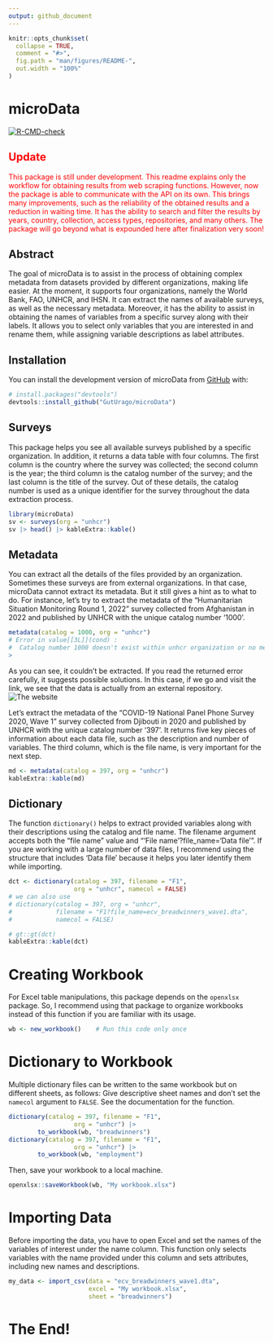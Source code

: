 ```yaml
---
output: github_document
---
```


<!-- README.md is generated from README.Rmd. Please edit that file -->

```r
knitr::opts_chunk$set(
  collapse = TRUE,
  comment = "#>",
  fig.path = "man/figures/README-",
  out.width = "100%"
)
```

# microData

<!-- badges: start -->
[![R-CMD-check](https://github.com/GutUrago/microData/actions/workflows/R-CMD-check.yaml/badge.svg)](https://github.com/GutUrago/microData/actions/workflows/R-CMD-check.yaml)
<!-- badges: end -->

##  <span style="color:red">Update</span>
<span style="color:red">This package is still under development. This readme explains only the workflow for obtaining results from web scraping functions. However, now the package is able to communicate with the API on its own. This brings many improvements, such as the reliability of the obtained results and a reduction in waiting time. It has the ability to search and filter the results by years, country, collection, access types, repositories, and many others. The package will go beyond what is expounded here after finalization very soon!</span>

## Abstract

The goal of microData is to assist in the process of obtaining complex metadata from datasets provided by different organizations, making life easier. At the moment, it supports four organizations, namely the World Bank, FAO, UNHCR, and IHSN. It can extract the names of available surveys, as well as the necessary metadata. Moreover, it has the ability to assist in obtaining the names of variables from a specific survey along with their labels. It allows you to select only variables that you are interested in and rename them, while assigning variable descriptions as label attributes.

## Installation

You can install the development version of microData from [GitHub](https://github.com/GutUrago/microData) with:

``` r
# install.packages("devtools")
devtools::install_github("GutUrago/microData")
```

## Surveys

This package helps you see all available surveys published by a specific organization. In addition, it returns a data table with four columns. The first column is the country where the survey was collected; the second column is the year; the third column is the catalog number of the survey; and the last column is the title of the survey. Out of these details, the catalog number is used as a unique identifier for the survey throughout the data extraction process.


```r
library(microData)
sv <- surveys(org = "unhcr")
sv |> head() |> kableExtra::kable()

```




## Metadata

You can extract all the details of the files provided by an organization. Sometimes these surveys are from external organizations. In that case, microData cannot extract its metadata. But it still gives a hint as to what to do. For instance, let's try to extract the metadata of the "Humanitarian Situation Monitoring Round 1, 2022" survey collected from Afghanistan in 2022 and published by UNHCR with the unique catalog number '1000'.

```r
metadata(catalog = 1000, org = "unhcr")
# Error in value[[3L]](cond) : 
#  Catalog number 1000 doesn't exist within unhcr organization or no metadata is provided. Check if the data is from external organization using: https://microdata.unhcr.org/index.php/catalog/1000/get-microdata
> 
```

As you can see, it couldn't be extracted. If you read the returned error carefully, it suggests possible solutions. In this case, if we go and visit the link, we see that the data is actually from an external repository.
![The website](man/figures/README-get-data.png)

Let's extract the metadata of the "COVID-19 National Panel Phone Survey 2020, Wave 1" survey collected from Djibouti in 2020 and published by UNHCR with the unique catalog number '397'. It returns five key pieces of information about each data file, such as the description and number of variables. The third column, which is the file name, is very important for the next step.

```r
md <- metadata(catalog = 397, org = "unhcr")
kableExtra::kable(md)
```


## Dictionary

The function `dictionary()` helps to extract provided variables along with their descriptions using the catalog and file name. The filename argument accepts both the "file name" value and "'File name'?file_name='Data file'". If you are working with a large number of data files, I recommend using the structure that includes 'Data file' because it helps you later identify them while importing.

```r
dct <- dictionary(catalog = 397, filename = "F1", 
                  org = "unhcr", namecol = FALSE)
# we can also use 
# dictionary(catalog = 397, org = "unhcr",
#            filename = "F1?file_name=ecv_breadwinners_wave1.dta", 
#            namecol = FALSE)

# gt::gt(dct)
kableExtra::kable(dct)
```

# Creating Workbook              

For Excel table manipulations, this package depends on the `openxlsx` package. So, I recommend using that package to organize workbooks instead of this function if you are familiar with its usage.

```r
wb <- new_workbook()    # Run this code only once
```


# Dictionary to Workbook

Multiple dictionary files can be written to the same workbook but on different sheets, as follows: Give descriptive sheet names and don't set the `namecol` argument to `FALSE`. See the documentation for the function.

```r
dictionary(catalog = 397, filename = "F1", 
                  org = "unhcr") |> 
        to_workbook(wb, "breadwinners")
dictionary(catalog = 397, filename = "F1", 
                  org = "unhcr") |> 
        to_workbook(wb, "employment")
```

Then, save your workbook to a local machine.

```r
openxlsx::saveWorkbook(wb, "My workbook.xlsx")
```


# Importing Data

Before importing the data, you have to open Excel and set the names of the variables of interest under the name column. This function only selects variables with the name provided under this column and sets attributes, including new names and descriptions.

```r
my_data <- import_csv(data = "ecv_breadwinners_wave1.dta", 
                      excel = "My workbook.xlsx", 
                      sheet = "breadwinners")
```


# The End!
